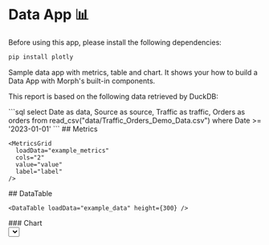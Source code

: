 
# Data App 📊

<Callout title="Info" variant="default">
Before using this app, please install the following dependencies:

```bash
pip install plotly
```
</Callout>

Sample data app with metrics, table and chart. It shows your how to build a Data App with Morph's built-in components.

<Accordion title="About the Data" className="my-4">
  <p>
    This report is based on the following data retrieved by DuckDB:
  </p>
```sql
select
  Date as data,
  Source as source,
  Traffic as traffic,
  Orders as orders
from
  read_csv("data/Traffic_Orders_Demo_Data.csv")
where
  Date >= '2023-01-01'
```
</Accordion>


<Grid cols="2" className="py-4">
  <Card>
    ## Metrics

    <MetricsGrid
      loadData="example_metrics"
      cols="2"
      value="value"
      label="label"
    />
  </Card>

  <Card>
    ## DataTable

    <DataTable loadData="example_data" height={300} />
  </Card>
</Grid>

<Grid cols="1">
  <Card>
    ### Chart
    <div className="py-4">
      <Select state={chartType}>
        <SelectItem value="stacked">Stacked chart</SelectItem>
      <SelectItem value="line">Line chart</SelectItem>
      <SelectItem value="area">Area chart</SelectItem>
    </Select>
  </div>
  <Embed
    loadData="example_chart"
    height={300}
    width={600}
    variables={{
      chartType: chartType.value
      }}
    />
  </Card>
</Grid>
